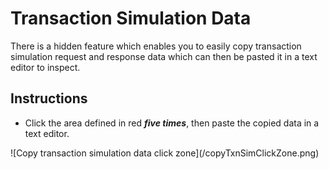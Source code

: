 


# Transaction Simulation Data
There is a hidden feature which enables you to easily copy transaction simulation request and response data which can then be pasted it in a text editor to inspect.

## Instructions
- Click the area defined in red **_five times_**, then paste the copied data in a text editor.

<div style={{ display: 'flex', justifyContent: 'center' }}>
  <div style={{ width: 450 }}>
    ![Copy transaction simulation data click zone](/copyTxnSimClickZone.png)
  </div>
</div>

<FeedbackWidget />
